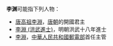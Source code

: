 '''李渊'''可能指下列人物：
*[[唐高祖|唐高祖]][[李淵|李淵]]，[[唐朝|唐朝]]的開國君主
*[[李淵_(洪武進士)|李淵 (洪武進士)]]，明朝洪武十八年進士
*[[李淵_(郵電部)|李淵]]，[[中華人民共和國郵電部|中華人民共和國郵電部]]首任主管

{{disambig|Cat=二字李姓人名消歧義|yuan}}